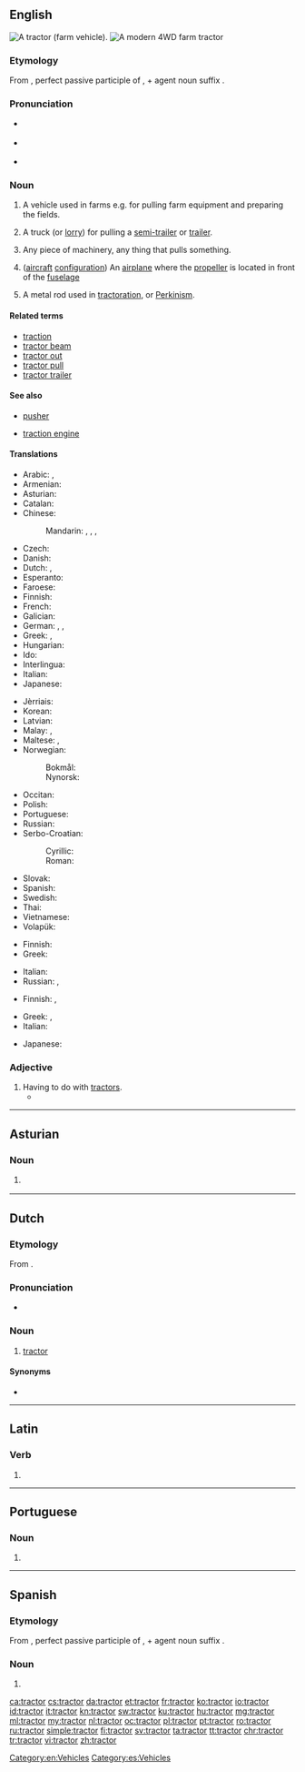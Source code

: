 ==English==
{{wikipedia}}
[[Image:Massey Ferguson 175 red tractor September 2005.jpg|thumb|right|A tractor (farm vehicle).]]
[[Image:Modern-tractor.jpg|thumb|A modern 4WD farm tractor]]

===Etymology===
From {{etyl|la|en}} {{term|tractus|lang=la}}, perfect passive participle of {{term|trahere||to pull|lang=la}}, + agent noun suffix {{term|-or|lang=la}}.

===Pronunciation===
* {{a|UK}} {{IPA|/ˈtræktə/|lang=en}}
* {{a|US}} {{IPA|/ˈtræktəɹ/|lang=en}}
* {{audio|en-us-tractor.ogg|Audio (US)|lang=en}}

===Noun===
{{en-noun}}

# {{context|agriculture|lang=en}} A vehicle used in farms e.g. for pulling farm equipment and preparing the fields.
# {{context|US|lang=en}} A truck (or [[lorry]]) for pulling a [[semi-trailer]] or [[trailer]].<!-- we don't use this in Australia - not sure about UK -->
# Any piece of machinery, any thing that pulls something.
# {{context|aviation|lang=en}} ([[aircraft]] [[configuration]]) An [[airplane]] where the [[propeller]] is located in front of the [[fuselage]]
# {{context|archaic|lang=en}} A metal rod used in [[tractoration]], or [[Perkinism]].

====Related terms====
* [[traction]]
* [[tractor beam]]
* [[tractor out]]
* [[tractor pull]]
* [[tractor trailer]]

====See also====
* {{sense|aviation}} [[pusher]]
* {{sense|agriculture}} [[traction engine]]

====Translations====
{{trans-top|farm vehicle}}
* Arabic: {{t|ar|جرار|m|tr=jaraar}}, {{t|ar|تراكتور|m|tr=taraaktuur}}
* Armenian: {{t|hy|տրակտոր|tr=traktor|sc=Armn}}
* Asturian: {{t|ast|tractor|m}}
* Catalan: {{t+|ca|tractor|m}}
* Chinese:
*: Mandarin: {{t|cmn|拖拉機|sc=Hani}}, {{t+|cmn|拖拉机|tr=tuōlājī|sc=Hani}}, {{t|cmn|鐵牛|sc=Hani}}, {{t+|cmn|铁牛|tr=tiěniú|sc=Hani}}
* Czech: {{t|cs|traktor|m}}
* Danish: {{t+|da|traktor}}
* Dutch: {{t+|nl|tractor|m}}, {{t+|nl|trekker|m}}
* Esperanto: {{t|eo|traktoro}}
* Faroese: {{t|fo|traktorur|m}}
* Finnish: {{t+|fi|traktori}}
* French: {{t+|fr|tracteur|m}}
* Galician: {{t|gl|tractor|m}}
* German: {{t+|de|Traktor|m}}, {{qualifier|North German}} {{t+|de|Trecker|m}}, {{t+|de|Schlepper|m}}
* Greek: {{t+|el|ελκυστήρας|m|tr=elkystíras}}, {{qualifier|colloquial}} {{t+|el|τρακτέρ|n|tr=traktér}}
* Hungarian: {{t+|hu|traktor}}
* Ido: {{t+|io|traktoro}}
* Interlingua: {{t|ia|tractor}}
* Italian: {{t+|it|trattore|m}}
* Japanese: {{t|ja|トラクター|tr=torakutā}}
{{trans-mid}}
* Jèrriais: {{t|roa-jer|tracteu|m}}
* Korean: {{t|ko|트랙타|tr=teuraekteo|sc=Hang}}
* Latvian: {{t|lv|traktors}}
* Malay: {{t|ms|traktor}}, {{t|ms|tarakihana}}
* Maltese: {{t|mt|mutur tal-ħart}}, {{t|mt|trekter}}
* Norwegian:
*: Bokmål: {{t|nb|traktor|m}}
*: Nynorsk: {{t|nn|traktor|m}}
* Occitan: {{t+|oc|tractor|m}}
* Polish: {{t+|pl|traktor|m}}
* Portuguese: {{t+|pt|trator|m}}
* Russian: {{t+|ru|трактор|m|tr=tráktor}}
* Serbo-Croatian:
*: Cyrillic: {{t|sh|трактор|m}}
*: Roman: {{t|sh|traktor|m}}
* Slovak: {{t|sk|traktor|m}}
* Spanish: {{t|es|tractor|m}}
* Swedish: {{t+|sv|traktor}}
* Thai: {{t|th|รถแทรกเตอร์|tr=rót-trâek-dtêr}}
* Vietnamese: {{t+|vi|máy kéo}}
* Volapük: {{t|vo|träktor}}
{{trans-bottom}}

{{trans-top|truck (or lorry) for pulling a trailer}}
* Finnish: {{t+|fi|vetoauto}}
* Greek: {{t+|el|γερανός|m|tr=geranós}}
{{trans-mid}}
* Italian: {{t+|it|motrice|f}}
* Russian: {{t+|ru|трактор-тягач|m|tr=tráktor-tjagáč}}, {{t+|ru|тягач|m|tr=tjagáč}}
{{trans-bottom}}

{{trans-top|any piece of machinery that pulls something}}
* Finnish: {{t|fi|vetolaite}}, {{t+|fi|veturi}}
{{trans-mid}}
* Greek: {{t+|el|γερανός|m|tr=geranós}}, {{t+|el|ελκυστήρας|m|tr=elkystíras}}
* Italian: {{t+|it|motrice|f}}
{{trans-bottom}}

{{trans-top|aircraft configuration}}
* Japanese: {{t|ja|牽引式飛行機|tr=けんいんしきひこうき, ken'inshiki hikōki|sc=Jpan}}
{{trans-mid}}
{{trans-bottom}}

===Adjective===
{{en-adj|-}}

# Having to do with [[tractor]]s.
#* {{quote-magazine|title=An internet of airborne things|date=2012-12-01|volume=405|issue=8813|page=3 (Technology Quarterly)|magazine=[[w:The Economist|The Economist]]|url=http://www.economist.com/news/technology-quarterly/21567193-networking-enthusiasts-dream-building-drone-powered-internet-carry-objects
|passage=A farmer could place an order for a new '''tractor''' part by text message and pay for it by mobile money-transfer. A supplier many miles away would then take the part to the local matternet station for airborne dispatch via drone.}}

[[Category:en:Vehicles]]

----

==Asturian==

===Noun===
{{ast-noun|m|tractores}}

# {{label|ast|agriculture}} {{l/en|tractor}} {{gloss|farm vehicle}}

----

==Dutch==

===Etymology===
From {{etyl|en|nl}} {{term|tractor|lang=en}}.

===Pronunciation===
* {{audio|Nl-tractor.ogg|Audio|lang=nl}}

===Noun===
{{nl-noun|m|-:en|pl2=-s|tractortje}}

# [[#English|tractor]] {{gloss|agricultural vehicle}}

====Synonyms====
* {{l|nl|trekker}}

----

==Latin==

===Verb===
{{la-verb-form|tractor}}

# {{conjugation of|tractō||1|s|pres|pass|ind|lang=la}}

----

==Portuguese==

===Noun===
{{pt-noun|m|es}}

# {{obsolete spelling of|trator|lang=pt}}

----

==Spanish==

===Etymology===
From {{etyl|la|es}} {{term|tractus|lang=la}}, perfect passive participle of {{term|trahere||to pull|lang=la}}, + agent noun suffix {{term|-or|lang=la}}.

===Noun===
{{es-noun|m|es}}

# {{l|en|tractor}}

[[Category:es:Vehicles]]

[[ca:tractor]]
[[cs:tractor]]
[[da:tractor]]
[[et:tractor]]
[[fr:tractor]]
[[ko:tractor]]
[[io:tractor]]
[[id:tractor]]
[[it:tractor]]
[[kn:tractor]]
[[sw:tractor]]
[[ku:tractor]]
[[hu:tractor]]
[[mg:tractor]]
[[ml:tractor]]
[[my:tractor]]
[[nl:tractor]]
[[oc:tractor]]
[[pl:tractor]]
[[pt:tractor]]
[[ro:tractor]]
[[ru:tractor]]
[[simple:tractor]]
[[fi:tractor]]
[[sv:tractor]]
[[ta:tractor]]
[[tt:tractor]]
[[chr:tractor]]
[[tr:tractor]]
[[vi:tractor]]
[[zh:tractor]]